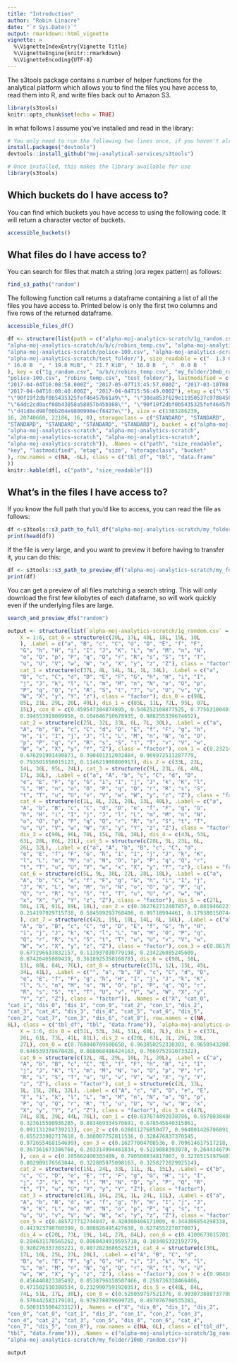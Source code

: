 ```yaml
---
title: "Introduction"
author: "Robin Linacre"
date: "`r Sys.Date()`"
output: rmarkdown::html_vignette
vignette: >
  %\VignetteIndexEntry{Vignette Title}
  %\VignetteEngine{knitr::rmarkdown}
  %\VignetteEncoding{UTF-8}
---
```


The s3tools package contains a number of helper functions for the analytical platform which allows you to find the files you have access to, read them into R, and write files back out to Amazon S3.

```r
library(s3tools)
knitr::opts_chunk$set(echo = TRUE)
```

In what follows I assume you've installed and read in the library:
```r
# You only need to run the following two lines once, if you haven't already installed these packages
install.packages("devtools")
devtools::install_github("moj-analytical-services/s3tools")

# Once installed, this makes the library available for use
library(s3tools)
```


## Which buckets do I have access to?

You can find which buckets you have access to using the following code.  It will return a character vector of buckets.

```r
accessible_buckets()
```

## What files do I have access to?

You can search for files that match a string (ora regex pattern) as follows:

```r
find_s3_paths("random")
```

The following function call returns a dataframe containing a list of all the files you have access to.  Printed below is only the first two columns and five rows of the returned dataframe.
```r
accessible_files_df()
```
```r
df <- structure(list(path = c("alpha-moj-analytics-scratch/1g_random.csv", 
"alpha-moj-analytics-scratch/a/b/c/robins_temp.csv", "alpha-moj-analytics-scratch/my_folder/10mb_random.csv", 
"alpha-moj-analytics-scratch/police-100.csv", "alpha-moj-analytics-scratch/robins_temp.csv", 
"alpha-moj-analytics-scratch/test_folder/"), size_readable = c("  1.3 GiB", 
" 16.0 B  ", " 19.8 MiB", " 21.7 KiB", " 16.0 B  ", "  0.0 B  "
), key = c("1g_random.csv", "a/b/c/robins_temp.csv", "my_folder/10mb_random.csv", 
"police-100.csv", "robins_temp.csv", "test_folder/"), lastmodified = c("2017-05-07T12:43:28.000Z", 
"2017-04-04T16:08:58.000Z", "2017-05-07T13:45:57.000Z", "2017-03-10T08:47:05.000Z", 
"2017-04-04T16:08:40.000Z", "2017-04-04T15:56:49.000Z"), etag = c("\"5782c03913146e623bc474e7a972aaef\"", 
"\"90f19f2dbf0b5435325fef46457b61a9\"", "\"30da853f629e11950537c978845028b4\"", 
"\"64dc2cd0acf08b43058a58057b45b988\"", "\"90f19f2dbf0b5435325fef46457b61a9\"", 
"\"d41d8cd98f00b204e9800998ecf8427e\""), size = c(1383286239, 
16, 20740660, 22186, 16, 0), storageclass = c("STANDARD", "STANDARD", 
"STANDARD", "STANDARD", "STANDARD", "STANDARD"), bucket = c("alpha-moj-analytics-scratch", 
"alpha-moj-analytics-scratch", "alpha-moj-analytics-scratch", 
"alpha-moj-analytics-scratch", "alpha-moj-analytics-scratch", 
"alpha-moj-analytics-scratch")), .Names = c("path", "size_readable", 
"key", "lastmodified", "etag", "size", "storageclass", "bucket"
), row.names = c(NA, -6L), class = c("tbl_df", "tbl", "data.frame"
))
knitr::kable(df[, c("path", "size_readable")])
```

## What's in the files I have access to?

If you know the full path that you'd like to access, you can read the file as follows:

```r
df <-s3tools::s3_path_to_full_df("alpha-moj-analytics-scratch/my_folder/10mb_random.csv")
print(head(df))
```


If the file is very large, and you want to preview it before having to transfer it, you can do this:

```r
df <- s3tools::s3_path_to_preview_df("alpha-moj-analytics-scratch/my_folder/10mb_random.csv")
print(df)
```

You can get a preview of all files matching a search string.  This will only download the first few kilobytes of each dataframe, so will work quickly even if the underlying files are large.
```r
search_and_preview_dfs("random")
```
```r
output <- structure(list(`alpha-moj-analytics-scratch/1g_random.csv` = structure(list(
    X = 1:6, cat_0 = structure(c(20L, 17L, 40L, 18L, 15L, 10L
    ), .Label = c("a", "B", "c", "C", "d", "D", "E", "f", "F", 
    "G", "h", "H", "i", "I", "J", "K", "L", "m", "M", "n", "N", 
    "o", "O", "p", "P", "q", "Q", "r", "R", "s", "S", "t", "T", 
    "u", "U", "V", "w", "W", "x", "X", "y", "z", "Z"), class = "factor"), 
    cat_1 = structure(c(37L, 4L, 14L, 5L, 1L, 34L), .Label = c("a", 
    "B", "c", "C", "d", "D", "E", "F", "G", "h", "H", "i", "I", 
    "j", "J", "k", "l", "L", "m", "M", "n", "N", "o", "O", "p", 
    "P", "q", "Q", "r", "R", "S", "t", "T", "u", "U", "v", "V", 
    "W", "X", "y", "Y", "z"), class = "factor"), dis_0 = c(98L, 
    85L, 21L, 29L, 20L, 49L), dis_1 = c(85L, 11L, 72L, 95L, 87L, 
    15L), con_0 = c(0.459547384874895, 0.546252108877525, 0.775631004013121, 
    0.394553919089958, 0.104646710678935, 0.988255339674652), 
    cat_2 = structure(c(25L, 32L, 33L, 6L, 7L, 30L), .Label = c("a", 
    "A", "b", "B", "c", "C", "d", "D", "E", "f", "F", "g", "h", 
    "H", "i", "I", "j", "J", "l", "L", "M", "n", "N", "o", "O", 
    "p", "P", "q", "r", "R", "s", "S", "t", "T", "v", "V", "w", 
    "W", "x", "X", "y", "Y", "Z"), class = "factor"), con_1 = c(0.232149972347543, 
    0.676291991490871, 0.390401212032884, 0.969972511287779, 
    0.793501558015123, 0.114621909800917), dis_2 = c(33L, 23L, 
    14L, 36L, 95L, 24L), cat_3 = structure(c(9L, 23L, 6L, 40L, 
    17L, 36L), .Label = c("a", "A", "b", "c", "C", "d", "D", 
    "e", "E", "F", "g", "G", "i", "I", "j", "J", "k", "K", "l", 
    "L", "M", "n", "o", "O", "P", "q", "Q", "r", "R", "s", "S", 
    "t", "T", "u", "U", "v", "V", "w", "W", "y", "z", "Z"), class = "factor"), 
    cat_4 = structure(c(1L, 8L, 22L, 20L, 13L, 40L), .Label = c("a", 
    "A", "b", "B", "c", "C", "d", "D", "e", "f", "F", "g", "G", 
    "h", "H", "i", "I", "j", "J", "l", "L", "m", "M", "n", "N", 
    "o", "O", "p", "P", "q", "Q", "r", "R", "s", "S", "t", "T", 
    "u", "U", "V", "w", "W", "X", "y", "Y", "z", "Z"), class = "factor"), 
    dis_3 = c(90L, 96L, 70L, 15L, 78L, 38L), dis_4 = c(43L, 53L, 
    63L, 28L, 86L, 21L), cat_5 = structure(c(28L, 5L, 23L, 6L, 
    26L, 32L), .Label = c("a", "A", "b", "B", "c", "C", "d", 
    "e", "E", "f", "F", "G", "h", "i", "I", "j", "J", "k", "K", 
    "l", "L", "m", "M", "n", "N", "O", "p", "P", "q", "Q", "r", 
    "t", "T", "u", "U", "V", "w", "x", "X", "y", "Y", "z"), class = "factor"), 
    cat_6 = structure(c(5L, 9L, 38L, 22L, 28L, 18L), .Label = c("a", 
    "A", "b", "C", "e", "f", "F", "g", "G", "h", "i", "I", "j", 
    "J", "K", "L", "m", "M", "n", "N", "o", "O", "p", "P", "q", 
    "Q", "r", "R", "s", "S", "t", "T", "u", "U", "v", "w", "W", 
    "x", "X", "y", "Y", "z", "Z"), class = "factor"), dis_5 = c(27L, 
    50L, 17L, 91L, 89L, 18L), con_2 = c(0.362762712407857, 0.881946622161195, 
    0.214197929715738, 0.584599293768406, 0.99718994461, 0.179380150744691
    ), cat_7 = structure(c(42L, 19L, 10L, 14L, 6L, 16L), .Label = c("a", 
    "A", "b", "B", "c", "C", "d", "D", "E", "f", "G", "h", "H", 
    "i", "j", "J", "k", "K", "l", "L", "m", "M", "O", "P", "q", 
    "Q", "r", "R", "s", "S", "t", "T", "u", "U", "v", "V", "w", 
    "W", "x", "X", "y", "z", "Z"), class = "factor"), con_3 = c(0.861788926180452, 
    0.677296633832157, 0.113937030779198, 0.234226085245609, 
    0.87426465889439, 0.361892535816878), dis_6 = c(98L, 58L, 
    13L, 88L, 84L, 76L), cat_8 = structure(c(37L, 12L, 15L, 45L, 
    34L, 41L), .Label = c("", "a", "b", "B", "c", "C", "d", "D", 
    "e", "E", "f", "F", "g", "h", "H", "I", "j", "J", "k", "K", 
    "l", "L", "m", "M", "n", "N", "O", "p", "P", "q", "Q", "r", 
    "R", "s", "S", "t", "T", "U", "v", "V", "w", "W", "X", "y", 
    "Y", "z", "Z"), class = "factor")), .Names = c("X", "cat_0", 
"cat_1", "dis_0", "dis_1", "con_0", "cat_2", "con_1", "dis_2", 
"cat_3", "cat_4", "dis_3", "dis_4", "cat_5", "cat_6", "dis_5", 
"con_2", "cat_7", "con_3", "dis_6", "cat_8"), row.names = c(NA, 
6L), class = c("tbl_df", "tbl", "data.frame")), `alpha-moj-analytics-scratch/my_folder/10mb_random.csv` = structure(list(
    X = 1:6, dis_0 = c(51L, 53L, 34L, 51L, 60L, 7L), dis_1 = c(37L, 
    26L, 61L, 73L, 41L, 81L), dis_2 = c(20L, 63L, 1L, 29L, 20L, 
    27L), con_0 = c(0.768040769500658, 0.963850252330303, 0.965094320010394, 
    0.646539378678426, 0.088068486424163, 0.766975291073322), 
    cat_0 = structure(c(32L, 4L, 29L, 10L, 7L, 20L), .Label = c("a", 
    "A", "b", "B", "c", "C", "E", "f", "F", "h", "H", "i", "I", 
    "j", "J", "K", "l", "m", "M", "N", "o", "O", "p", "P", "r", 
    "R", "s", "S", "T", "u", "U", "v", "V", "w", "X", "y", "Y", 
    "z", "Z"), class = "factor"), cat_1 = structure(c(2L, 13L, 
    1L, 15L, 28L, 32L), .Label = c("A", "c", "d", "D", "e", "E", 
    "F", "i", "k", "l", "L", "m", "M", "n", "N", "o", "O", "p", 
    "P", "q", "Q", "r", "R", "t", "u", "U", "V", "w", "W", "x", 
    "X", "y", "Y", "z", "Z"), class = "factor"), dis_3 = c(47L, 
    74L, 83L, 39L, 44L, 76L), con_1 = c(0.837674492038786, 0.957803848665208, 
    0.323615500936285, 0.883469334570691, 0.678545640315861, 
    0.091131204739213), con_2 = c(0.626011276850477, 0.964001426706091, 
    0.655233982717618, 0.368007752811536, 0.328476837370545, 
    0.972655468154699), con_3 = c(0.16277004708536, 0.709614617517218, 
    0.367361673386768, 0.203314994461834, 0.5229888393078, 0.264434679877013
    ), con_4 = c(0.285662400303409, 0.790500834817067, 0.327651519794017, 
    0.802909176563844, 0.322805975098163, 0.325827202992514), 
    cat_2 = structure(c(15L, 24L, 33L, 11L, 3L, 15L), .Label = c("b", 
    "c", "C", "D", "e", "E", "f", "F", "g", "G", "H", "i", "I", 
    "j", "J", "k", "K", "l", "M", "N", "O", "p", "P", "Q", "R", 
    "t", "T", "u", "U", "V", "y", "Y", "Z"), class = "factor"), 
    cat_3 = structure(c(18L, 16L, 25L, 1L, 24L, 11L), .Label = c("a", 
    "A", "b", "B", "d", "e", "f", "g", "h", "H", "I", "j", "J", 
    "k", "K", "L", "m", "M", "N", "o", "p", "P", "q", "s", "t", 
    "u", "U", "v", "V", "w", "W", "x", "y", "z", "Z"), class = "factor"), 
    con_5 = c(0.485727712744847, 0.420300406171009, 0.344306854298338, 
    0.441923798760399, 0.808826495427638, 0.627455227077007), 
    dis_4 = c(20L, 73L, 19L, 14L, 27L, 84L), con_6 = c(0.410067381570116, 
    0.284631170565262, 0.0860434919595718, 0.103405332192779, 
    0.920276337303221, 0.807282368652523), cat_4 = structure(c(30L, 
    17L, 16L, 25L, 27L, 20L), .Label = c("A", "B", "C", "d", 
    "D", "e", "E", "F", "g", "G", "H", "i", "J", "k", "K", "l", 
    "L", "m", "M", "n", "N", "q", "Q", "r", "R", "t", "v", "V", 
    "w", "W", "X", "y", "z", "Z"), class = "factor"), con_7 = c(0.90418978058733, 
    0.456440823385492, 0.0538796158507466, 0.258736338466406, 
    0.471502530388534, 0.232990759192035), dis_5 = c(48L, 84L, 
    74L, 51L, 17L, 30L), con_8 = c(0.525059757521376, 0.903073888737708, 
    0.570442583179101, 0.979278079699725, 0.497076780535281, 
    0.500315500423312)), .Names = c("X", "dis_0", "dis_1", "dis_2", 
"con_0", "cat_0", "cat_1", "dis_3", "con_1", "con_2", "con_3", 
"con_4", "cat_2", "cat_3", "con_5", "dis_4", "con_6", "cat_4", 
"con_7", "dis_5", "con_8"), row.names = c(NA, 6L), class = c("tbl_df", 
"tbl", "data.frame"))), .Names = c("alpha-moj-analytics-scratch/1g_random.csv", 
"alpha-moj-analytics-scratch/my_folder/10mb_random.csv"))

output
```
